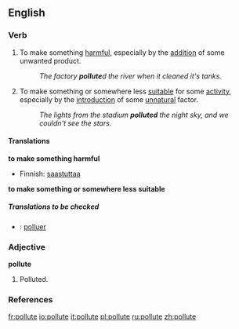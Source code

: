 ==English==

===Verb===
{{en-infl-reg-other-e|pollut|e|}}

# {{transitive}} To make something [[harmful]], especially by the [[addition]] of some unwanted product.
#: ''The factory '''pollute'''d the river when it cleaned it's tanks.''
# {{transitive}} To make something or somewhere less [[suitable]] for some [[activity]], especially by the [[introduction]] of some [[unnatural]] factor.
#: ''The lights from the stadium '''polluted''' the night sky, and we couldn't see the stars.''

====Translations====
'''to make something harmful'''
{{top}}
*Finnish: [[saastuttaa]]
{{mid}}
{{bottom}}

'''to make something or somewhere less suitable'''
{{top}}
{{mid}}
{{bottom}}

=====Translations to be checked=====
{{checktrans}}
*{{ttbc|Interlingua}}: [[polluer]]

===Adjective===
'''pollute'''
# {{rare}} Polluted.

===References===
{{R:Webster 1913}}

[[fr:pollute]]
[[io:pollute]]
[[it:pollute]]
[[pl:pollute]]
[[ru:pollute]]
[[zh:pollute]]